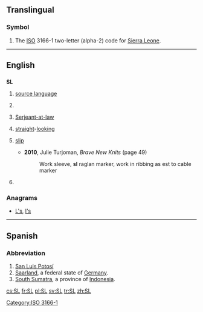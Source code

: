 {{also|.sl|s.l.}}
==Translingual==

===Symbol===
{{head|mul|symbol}}

# The [[ISO]] 3166-1 two-letter (alpha-2) code for [[Sierra Leone]].

[[Category:ISO 3166-1]]

----

==English==

==={{initialism-old|en}}===
'''SL'''

# {{context|linguistics|lang=en}} [[source language]]
# {{context|politics|lang=en}} {{w|Sendero Luminoso}}
# {{context|law|lang=en}} {{context|historical|used postnominally|lang=en}} [[w:Serjeant-at-law|Serjeant-at-law]]
# {{context|in gay [[personal ad]]s|lang=en}} [[straight]]-[[looking]]
# {{context|knitting|lang=en}} [[slip]]
#* '''2010''', Julie Turjoman, ''Brave New Knits'' (page 49)
#*: Work sleeve, '''sl''' raglan marker, work in ribbing as est to cable marker
# {{context|internet|lang=en}} {{w|Second Life}}

===Anagrams===
* [[L's#English|L's]], [[l's#English|l's]]

----

==Spanish==

===Abbreviation===
{{head|es|abbreviation}}

# [[San Luis Potosí]] {{gloss|Mexican state}}
# [[Saarland]], a federal state of [[Germany]].
# [[South Sumatra]], a province of [[Indonesia]].

[[cs:SL]]
[[fr:SL]]
[[pl:SL]]
[[sv:SL]]
[[tr:SL]]
[[zh:SL]]